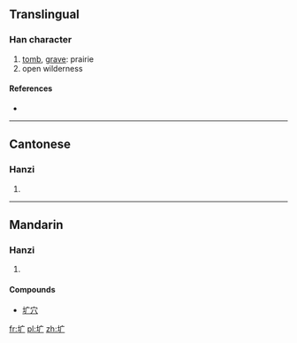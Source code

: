 {{also|壙}}
==Translingual==

===Han character===
{{Han char|rn=32|rad=土|as=03|sn=6|four=|canj=土戈 (GI), X土戈 (XGI)}}

# [[tomb]], [[grave]]: prairie
# open wilderness

====References====
* {{Han ref|kx=0224.181|hdz=10420.070|uh=5739|ud=22329}}

----

==Cantonese==

===Hanzi===
{{yue-hanzi|jyut=|y=kwong3|tra=壙}}

# {{defn|lang=yue|sort=土03}}

----

==Mandarin==

===Hanzi===
{{cmn-hanzi|tra=壙|pin=[[kuàng]] ([[kuang4]])|wg=k'uang<sup>4</sup>}}

# {{defn|lang=cmn|sort=土03}}

====Compounds====
* [[圹穴]]

[[fr:圹]]
[[pl:圹]]
[[zh:圹]]